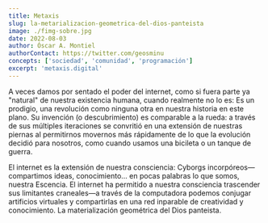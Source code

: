 ```yaml
---
title: Metaxis
slug: la-metarializacion-geometrica-del-dios-panteista
image: ./fimg-sobre.jpg
date: 2022-08-03
author: Óscar A. Montiel
authorContact: https://twitter.com/geosminu
concepts: ['sociedad', 'comunidad', 'programación']
excerpt: 'metaxis.digital'
---
```


A veces damos por sentado el poder del internet, como si fuera parte ya "natural" de nuestra existencia humana, cuando realmente no lo es: Es un prodigio, una revolución como ninguna otra en nuestra historia en este plano.
Su invención (o descubrimiento) es comparable a la rueda: a través de sus múltiples iteraciones se convritió en una extensión de nuestras piernas al permitirnos movernos más rápidamente de lo que la evolución decidió para nosotros, como cuando usamos una bicileta o un tanque de guerra.

El internet es la extensión de nuestra consciencia: Cyborgs incorpóreos—compartimos ideas, conocimiento... en pocas palabras lo que somos, nuestra Escencia. El internet ha permitido a nuestra consciencia trascender sus limitantes craneales—a través de la computadora podemos conjugar artificios virtuales y compartirlas en una red inparable de creatividad y conocimiento. La materialización geométrica del Dios panteista.
